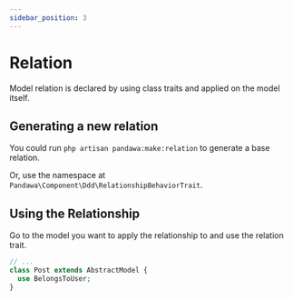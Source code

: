 ```yaml
---
sidebar_position: 3
---
```



# Relation

Model relation is declared by using class traits and applied on the model itself.

## Generating a new relation

You could run `php artisan pandawa:make:relation` to generate a base relation.

<ReadMoreCLI />

Or, use the namespace at `Pandawa\Component\Ddd\RelationshipBehaviorTrait`.

<Template>

```php
<?php

declare(strict_types=1);

// highlight-next-line
namespace <Namespace>\<Folder>\Relation;

use Pandawa\Component\Ddd\Relationship\BelongsTo;
use Pandawa\Component\Ddd\RelationshipBehaviorTrait;

// highlight-next-line
trait BelongsTo<Who> {
  use RelationshipBehaviorTrait;

  //->
}
```

</Template>

## Using the Relationship

Go to the model you want to apply the relationship to and use the relation trait.

<Example>

```php
// ...
class Post extends AbstractModel {
  use BelongsToUser;
}
```

</Example>